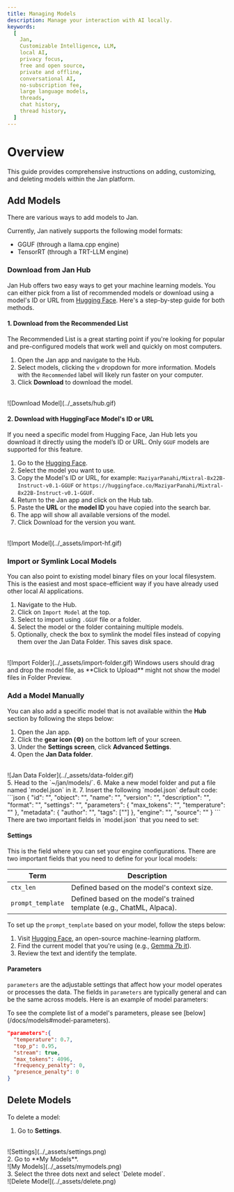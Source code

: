 ```yaml
---
title: Managing Models
description: Manage your interaction with AI locally.
keywords:
  [
    Jan,
    Customizable Intelligence, LLM,
    local AI,
    privacy focus,
    free and open source,
    private and offline,
    conversational AI,
    no-subscription fee,
    large language models,
    threads,
    chat history,
    thread history,
  ]
---
```


# Overview
This guide provides comprehensive instructions on adding, customizing, and deleting models within the Jan platform. 

## Add Models

There are various ways to add models to Jan.

Currently, Jan natively supports the following model formats: 
- GGUF (through a llama.cpp engine)
- TensorRT (through a TRT-LLM engine)

### Download from Jan Hub
Jan Hub offers two easy ways to get your machine learning models. You can either pick from a list of recommended models or download using a model's ID or URL from [Hugging Face](https://huggingface.co/models). Here's a step-by-step guide for both methods.

#### 1. Download from the Recommended List
The Recommended List is a great starting point if you're looking for popular and pre-configured models that work well and quickly on most computers.

1. Open the Jan app and navigate to the Hub.
2. Select models, clicking the `v` dropdown for more information. Models with the `Recommended` label will likely run faster on your computer.
3. Click **Download** to download the model.
<br/>
![Download Model](../_assets/hub.gif)

#### 2. Download with HuggingFace Model's ID or URL 
If you need a specific model from Hugging Face, Jan Hub lets you download it directly using the model’s ID or URL.
<Callout type="warning">
Only `GGUF` models are supported for this feature.
</Callout>
1. Go to the [Hugging Face](https://huggingface.co/models).
2. Select the model you want to use.
3. Copy the Model's ID or URL, for example: `MaziyarPanahi/Mixtral-8x22B-Instruct-v0.1-GGUF` or `https://huggingface.co/MaziyarPanahi/Mixtral-8x22B-Instruct-v0.1-GGUF`.
4. Return to the Jan app and click on the Hub tab.
5. Paste the **URL** or the **model ID** you have copied into the search bar.
6. The app will show all available versions of the model.
7. Click Download for the version you want.
<br/>
![Import Model](../_assets/import-hf.gif)

### Import or Symlink Local Models

You can also point to existing model binary files on your local filesystem. 
This is the easiest and most space-efficient way if you have already used other local AI applications.

1. Navigate to the Hub.
2. Click on `Import Model` at the top.
3. Select to import using `.GGUF` file or a folder.
3. Select the model or the folder containing multiple models.
4. Optionally, check the box to symlink the model files instead of copying them over the Jan Data Folder. This saves disk space.
<br/>
![Import Folder](../_assets/import-folder.gif)

<Callout type="warning">
Windows users should drag and drop the model file, as **Click to Upload** might not show the model files in Folder Preview.
</Callout>

### Add a Model Manually
You can also add a specific model that is not available within the **Hub** section by following the steps below:
1. Open the Jan app.
2. Click the **gear icon (⚙️)** on the bottom left of your screen.
3. Under the **Settings screen**, click **Advanced Settings**.
4. Open the **Jan Data folder**.
<br/>
![Jan Data Folder](../_assets/data-folder.gif)
<br/>
5. Head to the `~/jan/models/`.
6. Make a new model folder and put a file named `model.json` in it.
7. Insert the following `model.json` default code:
```json
{
  "id": "<unique_identifier_of_the_model>",
  "object": "<type_of_object, e.g., model, tool>",
  "name": "<name_of_the_model>",
  "version": "<version_number>",
  "description": "<brief_description_of_the_model>",
  "format": "<format_of_the_model_api_or_other>",
  "settings": "<additional_settings_as_needed>",
  "parameters": {
    "max_tokens": "<maximum_number_of_tokens_the_model_can_generate>",
    "temperature": "<temperature_setting_for_randomness_in_generation>"
  },
  "metadata": {
    "author": "<name_of_the_creator_or_organization>",
    "tags": ["<list_of_relevant_tags_describing_the_model>"]
  },
  "engine": "<engine_or_platform_the_model_runs_on>",
  "source": "<url_or_source_of_the_model_information>"
}
```
There are two important fields in `model.json` that you need to set:

#### Settings

This is the field where you can set your engine configurations. There are two important fields that you need to define for your local models:

| Term              | Description                                                           |
| ----------------- | --------------------------------------------------------------------- |
| `ctx_len`         | Defined based on the model's context size.                            |
| `prompt_template` | Defined based on the model's trained template (e.g., ChatML, Alpaca). |

To set up the `prompt_template` based on your model, follow the steps below: 
1. Visit [Hugging Face](https://huggingface.co/), an open-source machine-learning platform.
2. Find the current model that you're using (e.g., [Gemma 7b it](https://huggingface.co/google/gemma-7b-it)).
3. Review the text and identify the template.

#### Parameters

`parameters` are the adjustable settings that affect how your model operates or processes the data.
The fields in `parameters` are typically general and can be the same across models. Here is an example of model parameters:

<Callout type='info'>
To see the complete list of a model's parameters, please see [below](/docs/models#model-parameters).
</Callout>

```json
"parameters":{
  "temperature": 0.7,
  "top_p": 0.95,
  "stream": true,
  "max_tokens": 4096,
  "frequency_penalty": 0,
  "presence_penalty": 0
}
```

## Delete Models
To delete a model:

1. Go to **Settings**.
<br/>
![Settings](../_assets/settings.png)
<br/>
2. Go to **My Models**.
<br/>
![My Models](../_assets/mymodels.png)
<br/>
3. Select the three dots next and select `Delete model`.
<br/>
![Delete Model](../_assets/delete.png)
